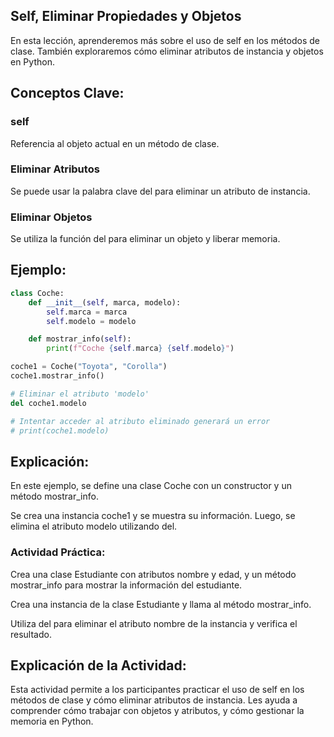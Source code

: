## Self, Eliminar Propiedades y Objetos

En esta lección, aprenderemos más sobre el uso de self en los métodos de clase. También exploraremos cómo eliminar atributos de instancia y objetos en Python.

## Conceptos Clave:

### self

Referencia al objeto actual en un método de clase.

### Eliminar Atributos

Se puede usar la palabra clave del para eliminar un atributo de instancia.

### Eliminar Objetos

Se utiliza la función del para eliminar un objeto y liberar memoria.

## Ejemplo:

``` python
class Coche:
    def __init__(self, marca, modelo):
        self.marca = marca
        self.modelo = modelo

    def mostrar_info(self):
        print(f"Coche {self.marca} {self.modelo}")

coche1 = Coche("Toyota", "Corolla")
coche1.mostrar_info()

# Eliminar el atributo 'modelo'
del coche1.modelo

# Intentar acceder al atributo eliminado generará un error
# print(coche1.modelo)
```
## Explicación:

En este ejemplo, se define una clase Coche con un constructor y un método mostrar_info.

Se crea una instancia coche1 y se muestra su información.
Luego, se elimina el atributo modelo utilizando del.

::: {.callout-important}

### Actividad Práctica:
Crea una clase Estudiante con atributos nombre y edad, y un método mostrar_info para mostrar la información del estudiante.

Crea una instancia de la clase Estudiante y llama al método mostrar_info.

Utiliza del para eliminar el atributo nombre de la instancia y verifica el resultado.
:::

## Explicación de la Actividad:
Esta actividad permite a los participantes practicar el uso de self en los métodos de clase y cómo eliminar atributos de instancia. Les ayuda a comprender cómo trabajar con objetos y atributos, y cómo gestionar la memoria en Python.

